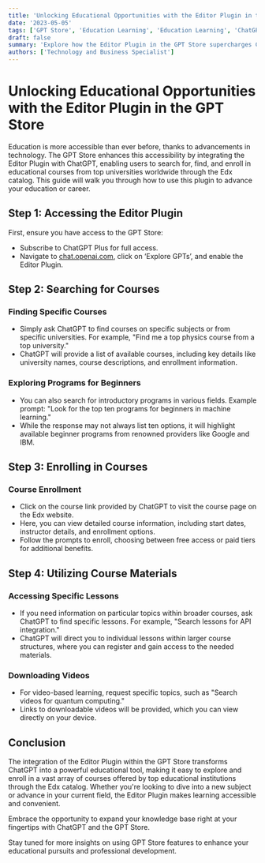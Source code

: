 ```yaml
---
title: 'Unlocking Educational Opportunities with the Editor Plugin in the GPT Store'
date: '2023-05-05'
tags: ['GPT Store', 'Education Learning', 'Education Learning', 'ChatGPT', 'Edx']
draft: false
summary: 'Explore how the Editor Plugin in the GPT Store supercharges ChatGPT’s capabilities, allowing you to find and enroll in courses from top universities around the world directly through ChatGPT.'
authors: ['Technology and Business Specialist']
---
```


# Unlocking Educational Opportunities with the Editor Plugin in the GPT Store

Education is more accessible than ever before, thanks to advancements in technology. The GPT Store enhances this accessibility by integrating the Editor Plugin with ChatGPT, enabling users to search for, find, and enroll in educational courses from top universities worldwide through the Edx catalog. This guide will walk you through how to use this plugin to advance your education or career.

## Step 1: Accessing the Editor Plugin

First, ensure you have access to the GPT Store:
- Subscribe to ChatGPT Plus for full access.
- Navigate to [chat.openai.com](https://chat.openai.com), click on ‘Explore GPTs’, and enable the Editor Plugin.

## Step 2: Searching for Courses

### Finding Specific Courses
- Simply ask ChatGPT to find courses on specific subjects or from specific universities. For example, "Find me a top physics course from a top university."
- ChatGPT will provide a list of available courses, including key details like university names, course descriptions, and enrollment information.

### Exploring Programs for Beginners
- You can also search for introductory programs in various fields. Example prompt: "Look for the top ten programs for beginners in machine learning."
- While the response may not always list ten options, it will highlight available beginner programs from renowned providers like Google and IBM.

## Step 3: Enrolling in Courses

### Course Enrollment
- Click on the course link provided by ChatGPT to visit the course page on the Edx website.
- Here, you can view detailed course information, including start dates, instructor details, and enrollment options.
- Follow the prompts to enroll, choosing between free access or paid tiers for additional benefits.

## Step 4: Utilizing Course Materials

### Accessing Specific Lessons
- If you need information on particular topics within broader courses, ask ChatGPT to find specific lessons. For example, "Search lessons for API integration."
- ChatGPT will direct you to individual lessons within larger course structures, where you can register and gain access to the needed materials.

### Downloading Videos
- For video-based learning, request specific topics, such as "Search videos for quantum computing."
- Links to downloadable videos will be provided, which you can view directly on your device.

## Conclusion

The integration of the Editor Plugin within the GPT Store transforms ChatGPT into a powerful educational tool, making it easy to explore and enroll in a vast array of courses offered by top educational institutions through the Edx catalog. Whether you're looking to dive into a new subject or advance in your current field, the Editor Plugin makes learning accessible and convenient.

Embrace the opportunity to expand your knowledge base right at your fingertips with ChatGPT and the GPT Store.

Stay tuned for more insights on using GPT Store features to enhance your educational pursuits and professional development.
